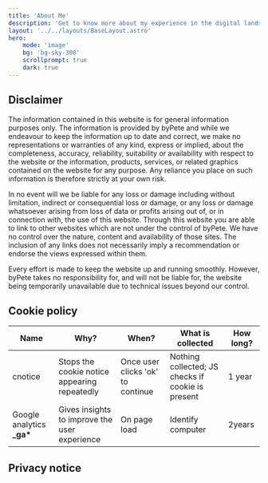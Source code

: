 ```yaml
---
title: 'About Me'
description: 'Get to know more about my experience in the digital landscape, how I keep my skills sharp, and the methods I prefer to use to produce my best work.'
layout: '../../layouts/BaseLayout.astro'
hero:
    mode: 'image'
    bg: 'bg-sky-300'
    scrollprompt: true
    dark: true
---
```


## Disclaimer

The information contained in this website is for general information purposes only. The information is provided by byPete and while we endeavour to keep the information up to date and correct, we make no representations or warranties of any kind, express or implied, about the completeness, accuracy, reliability, suitability or availability with respect to the website or the information, products, services, or related graphics contained on the website for any purpose. Any reliance you place on such information is therefore strictly at your own risk.

In no event will we be liable for any loss or damage including without limitation, indirect or consequential loss or damage, or any loss or damage whatsoever arising from loss of data or profits arising out of, or in connection with, the use of this website.
Through this website you are able to link to other websites which are not under the control of byPete. We have no control over the nature, content and availability of those sites. The inclusion of any links does not necessarily imply a recommendation or endorse the views expressed within them.

Every effort is made to keep the website up and running smoothly. However, byPete takes no responsibility for, and will not be liable for, the website being temporarily unavailable due to technical issues beyond our control.

## Cookie policy

| Name                        | Why?                                          | When?                             | What is collected                                 | How long? |
| --------------------------- | --------------------------------------------- | --------------------------------- | ------------------------------------------------- | --------- |
| cnotice                     | Stops the cookie notice appearing repeatedly  | Once user clicks 'ok' to continue | Nothing collected; JS checks if cookie is present | 1 year    |
| Google analytics **\_ga\*** | Gives insights to improve the user experience | On page load                      | Identify computer                                 | 2years    |

## Privacy notice


